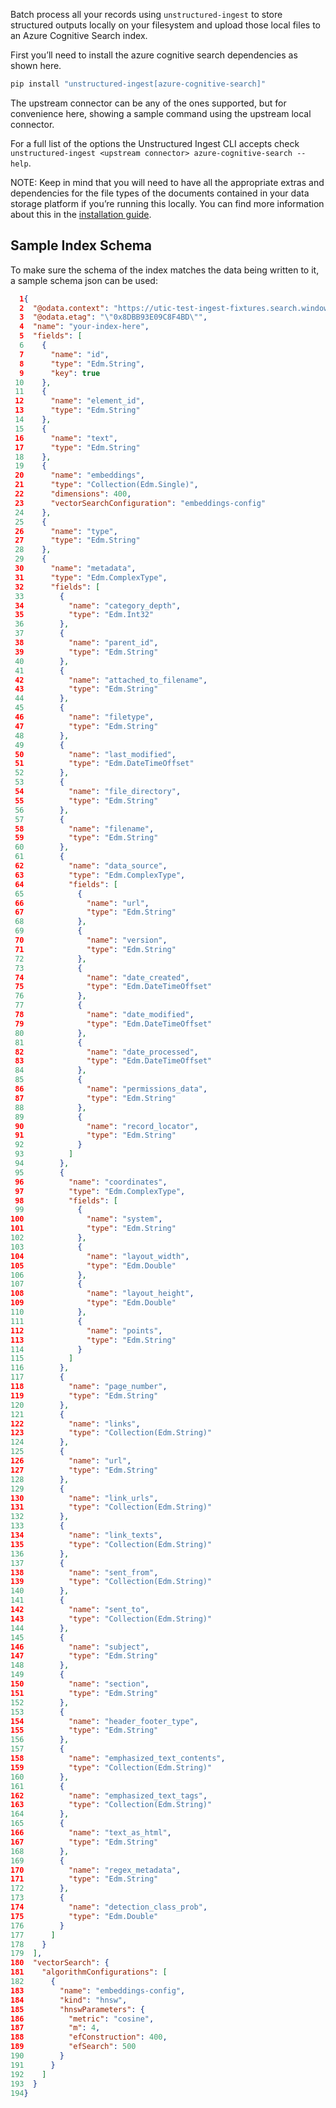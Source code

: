 Batch process all your records using `unstructured-ingest` to store structured outputs locally on your filesystem and upload those local files to an Azure Cognitive Search index.

First you’ll need to install the azure cognitive search dependencies as shown here.

```bash
pip install "unstructured-ingest[azure-cognitive-search]"
```

The upstream connector can be any of the ones supported, but for convenience here, showing a sample command using the upstream local connector.


<CodeGroup>

  <AzureCognitiveSearchSh />

  <AzureCognitiveSearchPy />

</CodeGroup>


For a full list of the options the Unstructured Ingest CLI accepts check `unstructured-ingest <upstream connector> azure-cognitive-search --help`.

NOTE: Keep in mind that you will need to have all the appropriate extras and dependencies for the file types of the documents contained in your data storage platform if you’re running this locally. You can find more information about this in the [installation guide](/open-source/installation/overview).

## Sample Index Schema

To make sure the schema of the index matches the data being written to it, a sample schema json can be used:

```json Object description
  1{
  2  "@odata.context": "https://utic-test-ingest-fixtures.search.windows.net/$metadata#indexes/$entity",
  3  "@odata.etag": "\"0x8DBB93E09C8F4BD\"",
  4  "name": "your-index-here",
  5  "fields": [
  6    {
  7      "name": "id",
  8      "type": "Edm.String",
  9      "key": true
 10    },
 11    {
 12      "name": "element_id",
 13      "type": "Edm.String"
 14    },
 15    {
 16      "name": "text",
 17      "type": "Edm.String"
 18    },
 19    {
 20      "name": "embeddings",
 21      "type": "Collection(Edm.Single)",
 22      "dimensions": 400,
 23      "vectorSearchConfiguration": "embeddings-config"
 24    },
 25    {
 26      "name": "type",
 27      "type": "Edm.String"
 28    },
 29    {
 30      "name": "metadata",
 31      "type": "Edm.ComplexType",
 32      "fields": [
 33        {
 34          "name": "category_depth",
 35          "type": "Edm.Int32"
 36        },
 37        {
 38          "name": "parent_id",
 39          "type": "Edm.String"
 40        },
 41        {
 42          "name": "attached_to_filename",
 43          "type": "Edm.String"
 44        },
 45        {
 46          "name": "filetype",
 47          "type": "Edm.String"
 48        },
 49        {
 50          "name": "last_modified",
 51          "type": "Edm.DateTimeOffset"
 52        },
 53        {
 54          "name": "file_directory",
 55          "type": "Edm.String"
 56        },
 57        {
 58          "name": "filename",
 59          "type": "Edm.String"
 60        },
 61        {
 62          "name": "data_source",
 63          "type": "Edm.ComplexType",
 64          "fields": [
 65            {
 66              "name": "url",
 67              "type": "Edm.String"
 68            },
 69            {
 70              "name": "version",
 71              "type": "Edm.String"
 72            },
 73            {
 74              "name": "date_created",
 75              "type": "Edm.DateTimeOffset"
 76            },
 77            {
 78              "name": "date_modified",
 79              "type": "Edm.DateTimeOffset"
 80            },
 81            {
 82              "name": "date_processed",
 83              "type": "Edm.DateTimeOffset"
 84            },
 85            {
 86              "name": "permissions_data",
 87              "type": "Edm.String"
 88            },
 89            {
 90              "name": "record_locator",
 91              "type": "Edm.String"
 92            }
 93          ]
 94        },
 95        {
 96          "name": "coordinates",
 97          "type": "Edm.ComplexType",
 98          "fields": [
 99            {
100              "name": "system",
101              "type": "Edm.String"
102            },
103            {
104              "name": "layout_width",
105              "type": "Edm.Double"
106            },
107            {
108              "name": "layout_height",
109              "type": "Edm.Double"
110            },
111            {
112              "name": "points",
113              "type": "Edm.String"
114            }
115          ]
116        },
117        {
118          "name": "page_number",
119          "type": "Edm.String"
120        },
121        {
122          "name": "links",
123          "type": "Collection(Edm.String)"
124        },
125        {
126          "name": "url",
127          "type": "Edm.String"
128        },
129        {
130          "name": "link_urls",
131          "type": "Collection(Edm.String)"
132        },
133        {
134          "name": "link_texts",
135          "type": "Collection(Edm.String)"
136        },
137        {
138          "name": "sent_from",
139          "type": "Collection(Edm.String)"
140        },
141        {
142          "name": "sent_to",
143          "type": "Collection(Edm.String)"
144        },
145        {
146          "name": "subject",
147          "type": "Edm.String"
148        },
149        {
150          "name": "section",
151          "type": "Edm.String"
152        },
153        {
154          "name": "header_footer_type",
155          "type": "Edm.String"
156        },
157        {
158          "name": "emphasized_text_contents",
159          "type": "Collection(Edm.String)"
160        },
161        {
162          "name": "emphasized_text_tags",
163          "type": "Collection(Edm.String)"
164        },
165        {
166          "name": "text_as_html",
167          "type": "Edm.String"
168        },
169        {
170          "name": "regex_metadata",
171          "type": "Edm.String"
172        },
173        {
174          "name": "detection_class_prob",
175          "type": "Edm.Double"
176        }
177      ]
178    }
179  ],
180  "vectorSearch": {
181    "algorithmConfigurations": [
182      {
183        "name": "embeddings-config",
184        "kind": "hnsw",
185        "hnswParameters": {
186          "metric": "cosine",
187          "m": 4,
188          "efConstruction": 400,
189          "efSearch": 500
190        }
191      }
192    ]
193  }
194}

```

